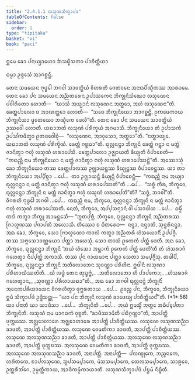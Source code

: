 ```yaml
---
title: "2.4.1.1 ᩃᩈᩩᨱᩈᩥᨠ᩠ᨡᩣᨸᨴ"
tableOfContents: false
sidebar:
  order: 1
type: "tipitaka"
basket: "vi"
book: "paci"
---
```



<DynamicBreadcrumb />


<Paragraph number="2565" type="center" book="paci">
ᩍᨾᩮ ᨡᩮᩣ ᨸᨶᩣᨿ᩠ᨿᩣᨿᩮᩣ ᨨᩈᨭ᩠ᨮᩥᩈᨲᩣ ᨸᩣᨧᩥᨲ᩠ᨲᩥᨿᩣ

  
ᨵᨾ᩠ᨾᩣ ᩏᨴ᩠ᨴᩮᩈᩴ ᩋᩣᨣᨧ᩠ᨨᨶ᩠ᨲᩥ.


</Paragraph>

<Division number="793" book="paci">

<Paragraph number="2566" book="paci">
ᨲᩮᨶ ᩈᨾᨿᩮᨶ ᨻᩩᨴ᩠ᨵᩮᩤ ᨽᨣᩅᩤ ᩈᩣᩅᨲ᩠ᨳᩥᨿᩴ ᩅᩥᩉᩁᨲᩥ ᨩᩮᨲᩅᨶᩮ ᩋᨶᩣᨳᨸᩥᨱ᩠ᨯᩥᨠᩔ ᩋᩣᩁᩣᨾᩮ. ᨲᩮᨶ ᨡᩮᩣ ᨸᨶ ᩈᨾᨿᩮᨶ ᩋᨬ᩠ᨬᨲᩁᩮᨶ ᩏᨸᩣᩈᨠᩮᨶ ᨽᩥᨠ᩠ᨡᩩᨶᩥᩈᩴᨥᩮᩣ ᩃᩈᩩᨱᩮᨶ ᨸᩅᩤᩁᩥᨲᩮᩣ ᩉᩮᩣᨲᩥ—  “ᨿᩣᩈᩴ ᩋᨿ᩠ᨿᩣᨶᩴ ᩃᩈᩩᨱᩮᨶ ᩋᨲ᩠ᨳᩮᩣ, ᩋᩉᩴ ᩃᩈᩩᨱᩮᨶᩣ”ᨲᩥ. ᨡᩮᨲ᩠ᨲᨸᩣᩃᩮᩣ ᨧ ᩋᩣᨱᨲ᩠ᨲᩮᩣ ᩉᩮᩣᨲᩥ—  “ᩈᨧᩮ ᨽᩥᨠ᩠ᨡᩩᨶᩥᨿᩮᩣ ᩋᩣᨣᨧ᩠ᨨᨶ᩠ᨲᩥ, ᩑᨠᨾᩮᨠᩣᨿ ᨽᩥᨠ᩠ᨡᩩᨶᩥᨿᩣ ᨴ᩠ᩅᩮᨲᨿᩮᩣ ᨽᨱ᩠ᨯᩥᨠᩮ ᨴᩮᩉᩦ”ᨲᩥ. ᨲᩮᨶ ᨡᩮᩣ ᨸᨶ ᩈᨾᨿᩮᨶ ᩈᩣᩅᨲ᩠ᨳᩥᨿᩴ ᩏᩔᩅᩮᩤ ᩉᩮᩣᨲᩥ. ᨿᨳᩣᨽᨲᩴ ᩃᩈᩩᨱᩴ ᨸᩁᩥᨠ᩠ᨡᨿᩴ ᩋᨣᨾᩣᩈᩥ. ᨽᩥᨠ᩠ᨡᩩᨶᩥᨿᩮᩣ ᨲᩴ ᩏᨸᩣᩈᨠᩴ ᩏᨸᩈᩘᨠᨾᩥᨲ᩠ᩅᩣ ᩑᨲᨴᩅᩮᩤᨧᩩᩴ—  “ᩃᩈᩩᨱᩮᨶ, ᩋᩣᩅᩩᩈᩮᩣ, ᩋᨲ᩠ᨳᩮᩣ”ᨲᩥ. “ᨶᨲ᩠ᨳᩣᨿ᩠ᨿᩮ. ᨿᨳᩣᨽᨲᩴ ᩃᩈᩩᨱᩴ ᨸᩁᩥᨠ᩠ᨡᩦᨱᩴ. ᨡᩮᨲ᩠ᨲᩴ ᨣᨧ᩠ᨨᨳᩣ”ᨲᩥ. ᨳᩩᩃᩖᨶᨶ᩠ᨴᩣ ᨽᩥᨠ᩠ᨡᩩᨶᩦ ᨡᩮᨲ᩠ᨲᩴ ᨣᨶ᩠ᨲ᩠ᩅᩣ ᨶ ᨾᨲ᩠ᨲᩴ ᨩᩣᨶᩥᨲ᩠ᩅᩣ ᨻᩉᩩᩴ ᩃᩈᩩᨱᩴ ᩉᩁᩣᨸᩮᩈᩥ. ᨡᩮᨲ᩠ᨲᨸᩣᩃᩮᩣ ᩏᨩ᩠ᨫᩣᨿᨲᩥ ᨡᩥᨿ᩠ᨿᨲᩥ ᩅᩥᨸᩣᨧᩮᨲᩥ—  “ᨠᨳᨬ᩠ᩉᩥ ᨶᩣᨾ ᨽᩥᨠ᩠ᨡᩩᨶᩥᨿᩮᩣ ᨶ ᨾᨲ᩠ᨲᩴ ᨩᩣᨶᩥᨲ᩠ᩅᩣ ᨻᩉᩩᩴ ᩃᩈᩩᨱᩴ ᩉᩁᩣᨸᩮᩔᨶ᩠ᨲᩦ”ᨲᩥ.
</Paragraph>

<Paragraph number="2567" book="paci">
ᩋᩔᩮᩣᩈᩩᩴ ᨡᩮᩣ ᨽᩥᨠ᩠ᨡᩩᨶᩥᨿᩮᩣ ᨲᩔ ᨡᩮᨲ᩠ᨲᨸᩣᩃᩔ ᩏᨩ᩠ᨫᩣᨿᨶ᩠ᨲᩔ ᨡᩥᨿ᩠ᨿᨶ᩠ᨲᩔ ᩅᩥᨸᩣᨧᩮᨶ᩠ᨲᩔ. ᨿᩣ ᨲᩣ ᨽᩥᨠ᩠ᨡᩩᨶᩥᨿᩮᩣ ᩋᨸ᩠ᨸᩥᨧ᩠ᨨᩣ …ᨸᩮ…  ᨲᩣ ᩏᨩ᩠ᨫᩣᨿᨶ᩠ᨲᩥ ᨡᩥᨿ᩠ᨿᨶ᩠ᨲᩥ ᩅᩥᨸᩣᨧᩮᨶ᩠ᨲᩥ—  “ᨠᨳᨬ᩠ᩉᩥ ᨶᩣᨾ ᩋᨿ᩠ᨿᩣ ᨳᩩᩃᩖᨶᨶ᩠ᨴᩣ ᨶ ᨾᨲ᩠ᨲᩴ ᨩᩣᨶᩥᨲ᩠ᩅᩣ ᨻᩉᩩᩴ ᩃᩈᩩᨱᩴ ᩉᩁᩣᨸᩮᩔᨲᩦ”ᨲᩥ …ᨸᩮ…  “ᩈᨧ᩠ᨧᩴ ᨠᩥᩁ, ᨽᩥᨠ᩠ᨡᩅᩮ, ᨳᩩᩃᩖᨶᨶ᩠ᨴᩣ ᨽᩥᨠ᩠ᨡᩩᨶᩦ ᨶ ᨾᨲ᩠ᨲᩴ ᨩᩣᨶᩥᨲ᩠ᩅᩣ ᨻᩉᩩᩴ ᩃᩈᩩᨱᩴ ᩉᩁᩣᨸᩮᨲᩦ”ᨲᩥ? “ᩈᨧ᩠ᨧᩴ, ᨽᨣᩅᩤ”ᨲᩥ. ᩅᩥᨣᩁᩉᩥ ᨻᩩᨴ᩠ᨵᩮᩤ ᨽᨣᩅᩤ …ᨸᩮ…  ᨠᨳᨬ᩠ᩉᩥ ᨶᩣᨾ, ᨽᩥᨠ᩠ᨡᩅᩮ, ᨳᩩᩃᩖᨶᨶ᩠ᨴᩣ ᨽᩥᨠ᩠ᨡᩩᨶᩦ ᨶ ᨾᨲ᩠ᨲᩴ ᨩᩣᨶᩥᨲ᩠ᩅᩣ ᨻᩉᩩᩴ ᩃᩈᩩᨱᩴ ᩉᩁᩣᨸᩮᩔᨲᩥ. ᨶᩮᨲᩴ, ᨽᩥᨠ᩠ᨡᩅᩮ, ᩋᨸ᩠ᨸᩈᨶ᩠ᨶᩣᨶᩴ ᩅᩤ ᨸᩈᩣᨴᩤᨿ …ᨸᩮ…  ᨵᨾ᩠ᨾᩥᩴ ᨠᨳᩴ ᨠᨲ᩠ᩅᩣ ᨽᩥᨠ᩠ᨡᩪ ᩋᩣᨾᨶ᩠ᨲᩮᩈᩥ—
</Paragraph>

<Paragraph number="2568" book="paci">
“ᨽᩪᨲᨸᩩᨻ᩠ᨻᩴ, ᨽᩥᨠ᩠ᨡᩅᩮ, ᨳᩩᩃᩖᨶᨶ᩠ᨴᩣ ᨽᩥᨠ᩠ᨡᩩᨶᩦ ᩋᨬ᩠ᨬᨲᩁᩔ ᨻᩕᩣᩉ᩠ᨾᨱᩔ ᨸᨩᩣᨸᨲᩥ ᩋᩉᩮᩣᩈᩥ. ᨲᩥᩔᩮᩣ ᨧ ᨵᩦᨲᩁᩮᩣ—  ᨶᨶ᩠ᨴᩣ, ᨶᨶ᩠ᨴᩅᨲᩦ, ᩈᩩᨶ᩠ᨴᩁᩦᨶᨶ᩠ᨴᩣ. ᩋᨳ ᨡᩮᩣ, ᨽᩥᨠ᩠ᨡᩅᩮ, ᩈᩮᩣ ᨻᩕᩣᩉ᩠ᨾᨱᩮᩣ ᨠᩣᩃᩴ ᨠᨲ᩠ᩅᩣ ᩋᨬ᩠ᨬᨲᩁᩴ ᩉᩴᩈᨿᩮᩣᨶᩥᩴ ᩏᨸᨸᨩ᩠ᨩᩥ. ᨲᩔ ᩈᨻ᩠ᨻᩈᩮᩣᩅᨱ᩠ᨱᨾᨿᩣ ᨸᨲ᩠ᨲᩣ ᩋᩉᩮᩈᩩᩴ. ᩈᩮᩣ ᨲᩣᩈᩴ ᩑᨠᩮᨠᩴ ᨸᨲ᩠ᨲᩴ ᨴᩮᨲᩥ. ᩋᨳ ᨡᩮᩣ, ᨽᩥᨠ᩠ᨡᩅᩮ, ᨳᩩᩃᩖᨶᨶ᩠ᨴᩣ ᨽᩥᨠ᩠ᨡᩩᨶᩦ ‘ᩋᨿᩴ ᩉᩴᩈᩮᩣ ᩋᨾ᩠ᩉᩣᨠᩴ ᩑᨠᩮᨠᩴ ᨸᨲ᩠ᨲᩴ ᨴᩮᨲᩦ’ᨲᩥ ᨲᩴ ᩉᩴᩈᩁᩣᨩᩴ ᨣᩉᩮᨲ᩠ᩅᩣ ᨶᩥᨸ᩠ᨸᨲ᩠ᨲᩴ ᩋᨠᩣᩈᩥ. ᨲᩔ ᨸᩩᨶ ᨩᩣᨿᨾᩣᨶᩣ ᨸᨲ᩠ᨲᩣ ᩈᩮᨲᩣ ᩈᨾ᩠ᨸᨩ᩠ᨩᩥᩴᩈᩩ. ᨲᨴᩤᨸᩥ, ᨽᩥᨠ᩠ᨡᩅᩮ, ᨳᩩᩃᩖᨶᨶ᩠ᨴᩣ ᨽᩥᨠ᩠ᨡᩩᨶᩦ ᩋᨲᩥᩃᩮᩣᨽᩮᨶ ᩈᩩᩅᨱ᩠ᨱᩣ ᨸᩁᩥᩉᩦᨶᩣ. ᩍᨴᩤᨶᩥ ᩃᩈᩩᨱᩣ ᨸᩁᩥᩉᩣᨿᩥᩔᨲᩦᨲᩥ.
</Paragraph>

<Paragraph number="2569" type="verses" book="paci">
_ᨿᩴ ᩃᨴ᩠ᨵᩴ ᨲᩮᨶ ᨲᩩᨭ᩠ᨮᨻ᩠ᨻᩴ,_  
_ᩋᨲᩥᩃᩮᩣᨽᩮᩣ ᩉᩥ ᨸᩣᨸᨠᩮᩣ;_  
_ᩉᩴᩈᩁᩣᨩᩴ ᨣᩉᩮᨲ᩠ᩅᩣᨶ,_  
_ᩈᩩᩅᨱ᩠ᨱᩣ ᨸᩁᩥᩉᩣᨿᨳᩣ”ᨲᩥ._  

</Paragraph>

<Paragraph number="2570" book="paci">
ᩋᨳ ᨡᩮᩣ ᨽᨣᩅᩤ ᨳᩩᩃᩖᨶᨶ᩠ᨴᩴ ᨽᩥᨠ᩠ᨡᩩᨶᩥᩴ ᩋᨶᩮᨠᨸᩁᩥᨿᩣᨿᩮᨶ ᩅᩥᨣᩁᩉᩥᨲ᩠ᩅᩣ ᨴᩩᨻ᩠ᨽᩁᨲᩣᨿ …ᨸᩮ…  ᩑᩅᨬ᩠ᨧ ᨸᨶ, ᨽᩥᨠ᩠ᨡᩅᩮ, ᨽᩥᨠ᩠ᨡᩩᨶᩥᨿᩮᩣ ᩍᨾᩴ ᩈᩥᨠ᩠ᨡᩣᨸᨴᩴ ᩏᨴ᩠ᨴᩥᩈᨶ᩠ᨲᩩ—
</Paragraph>

</Division>
<Division number="794" book="paci">

<Paragraph number="2571" book="paci">
<Emphasis>“ᨿᩣ ᨸᨶ ᨽᩥᨠ᩠ᨡᩩᨶᩦ ᩃᩈᩩᨱᩴ ᨡᩣᨴᩮᨿ᩠ᨿ ᨸᩣᨧᩥᨲ᩠ᨲᩥᨿᨶ᩺”</Emphasis>ᨲᩥ. (*1*:<Emphasis>56</Emphasis>)
</Paragraph>

</Division>
<Division number="795" book="paci">

<Paragraph number="2572" book="paci">
<Emphasis>ᨿᩣ ᨸᨶᩣ</Emphasis>ᨲᩥ ᨿᩣ ᨿᩣᨴᩥᩈᩣ …ᨸᩮ…  <Emphasis>ᨽᩥᨠ᩠ᨡᩩᨶᩦ</Emphasis>ᨲᩥ …ᨸᩮ…  ᩋᨿᩴ ᩍᨾᩈ᩠ᨾᩥᩴ ᩋᨲ᩠ᨳᩮ ᩋᨵᩥᨸ᩠ᨸᩮᨲᩣ ᨽᩥᨠ᩠ᨡᩩᨶᩦᨲᩥ.
</Paragraph>

<Paragraph number="2573" book="paci">
<Emphasis>ᩃᩈᩩᨱᩴ</Emphasis> ᨶᩣᨾ ᨾᩣᨣᨵᨠᩴ ᩅᩩᨧ᩠ᨧᨲᩥ.
</Paragraph>

<Paragraph number="2574" book="paci">
“ᨡᩣᨴᩥᩔᩣᨾᩦᨲᩥ ᨸᨭᩥᨣ᩠ᨣᨱ᩠ᩉᩣ”ᨲᩥ, ᩋᩣᨸᨲ᩠ᨲᩥ ᨴᩩᨠ᩠ᨠᨭᩔ. ᩋᨩ᩠ᨫᩮᩣᩉᩣᩁᩮ ᩋᨩ᩠ᨫᩮᩣᩉᩣᩁᩮ ᩋᩣᨸᨲ᩠ᨲᩥ ᨸᩣᨧᩥᨲ᩠ᨲᩥᨿᩔ.
</Paragraph>

</Division>
<Division number="796" book="paci">

<Paragraph number="2575" book="paci">
ᩃᩈᩩᨱᩮ ᩃᩈᩩᨱᩈᨬ᩠ᨬᩣ ᨡᩣᨴᨲᩥ, ᩋᩣᨸᨲ᩠ᨲᩥ ᨸᩣᨧᩥᨲ᩠ᨲᩥᨿᩔ. ᩃᩈᩩᨱᩮ ᩅᩮᨾᨲᩥᨠᩣ ᨡᩣᨴᨲᩥ, ᩋᩣᨸᨲ᩠ᨲᩥ ᨸᩣᨧᩥᨲ᩠ᨲᩥᨿᩔ. ᩃᩈᩩᨱᩮ ᩋᩃᩈᩩᨱᩈᨬ᩠ᨬᩣ ᨡᩣᨴᨲᩥ, ᩋᩣᨸᨲ᩠ᨲᩥ ᨸᩣᨧᩥᨲ᩠ᨲᩥᨿᩔ.
</Paragraph>

<Paragraph number="2576" book="paci">
ᩋᩃᩈᩩᨱᩮ ᩃᩈᩩᨱᩈᨬ᩠ᨬᩣ ᨡᩣᨴᨲᩥ, ᩋᩣᨸᨲ᩠ᨲᩥ ᨴᩩᨠ᩠ᨠᨭᩔ. ᩋᩃᩈᩩᨱᩮ ᩅᩮᨾᨲᩥᨠᩣ ᨡᩣᨴᨲᩥ, ᩋᩣᨸᨲ᩠ᨲᩥ ᨴᩩᨠ᩠ᨠᨭᩔ. ᩋᩃᩈᩩᨱᩮ ᩋᩃᩈᩩᨱᩈᨬ᩠ᨬᩣ ᨡᩣᨴᨲᩥ, ᩋᨶᩣᨸᨲ᩠ᨲᩥ.
</Paragraph>

</Division>
<Division number="797" book="paci">

<Paragraph number="2577" book="paci">
ᩋᨶᩣᨸᨲ᩠ᨲᩥ—  ᨸᩃᨱ᩠ᨯᩩᨠᩮ, ᨽᨬ᩠ᨩᨶᨠᩮ, ᩉᩁᩦᨲᨠᩮ, ᨧᩣᨸᩃᩈᩩᨱᩮ, ᩈᩪᨸᩈᨾ᩠ᨸᩣᨠᩮ, ᨾᩴᩈᩈᨾ᩠ᨸᩣᨠᩮ, ᨲᩮᩃᩈᨾ᩠ᨸᩣᨠᩮ, ᩈᩣᩊᩅᩮ, ᩏᨲ᩠ᨲᩁᩥᨽᩘᨣᩮ, ᩏᨾ᩠ᨾᨲ᩠ᨲᩥᨠᩣᨿ, ᩋᩣᨴᩥᨠᨾ᩠ᨾᩥᨠᩣᨿᩣᨲᩥ.

</Paragraph>
</Division>

<Paragraph number="2578" type="center" book="paci">
ᩃᩈᩩᨱᩈᩥᨠ᩠ᨡᩣᨸᨴᩴ ᨸᨮᨾᩴ ᨶᩥᨭ᩠ᨮᩥᨲᩴ.
</Paragraph>